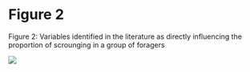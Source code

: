 # Figure 2

Figure 2: Variables identified in the literature as directly influencing the proportion of scrounging in a group of foragers

![](figures/into-prop-scrounger.png)
